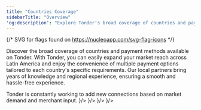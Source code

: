```yaml
---
title: "Countries Coverage"
sidebarTitle: "Overview"
'og:description': "Explore Tonder's broad coverage of countries and payment methods, tailored to meet specific requirements and expand your market reach across Latin America."
---
```


{/* SVG for flags found on https://nucleoapp.com/svg-flag-icons */}

Discover the broad coverage of countries and payment methods available on Tonder. With Tonder, you can easily expand your market reach across Latin America and enjoy the convenience of multiple payment options tailored to each country's specific requirements. Our local partners bring years of knowledge and regional experience, ensuring a smooth and hassle-free experience.

<Tip>
Tonder is constantly working to add new connections based on market demand and merchant input.
</Tip>

<CardGroup cols={3}>
  <Card title="Argentina" href="/online-payments/coverage/argentina" icon={
    <svg xmlns="http://www.w3.org/2000/svg" width="36" height="36" viewBox="0 0 32 32"><path d="M1,24c0,2.209,1.791,4,4,4H27c2.209,0,4-1.791,4-4v-3H1v3Z" fill="#7fc8ff"></path><path fill="#fff" d="M1 15H31V22H1z"></path><path d="M27,4H5c-2.209,0-4,1.791-4,4v8H31V8c0-2.209-1.791-4-4-4Z" fill="#7fc8ff"></path><path d="M27,4H5c-2.209,0-4,1.791-4,4V24c0,2.209,1.791,4,4,4H27c2.209,0,4-1.791,4-4V8c0-2.209-1.791-4-4-4Zm3,20c0,1.654-1.346,3-3,3H5c-1.654,0-3-1.346-3-3V8c0-1.654,1.346-3,3-3H27c1.654,0,3,1.346,3,3V24Z" opacity=".15"></path></svg>
  }/>
  <Card title="Chile" href="/online-payments/coverage/chile" icon={
    <svg xmlns="http://www.w3.org/2000/svg" width="32" height="32" viewBox="0 0 32 32"><path d="M5,4c-2.209,0-4,1.791-4,4v8h15V4H5Z" fill="#0c2d83"></path><path d="M31,8c0-2.209-1.791-4-4-4h-11v12h15V8Z" fill="#fff"></path><path d="M5,28c-2.209,0-4-1.791-4-4v-8h15v12H5Z" fill="#c12026"></path><path d="M31,24c0,2.209-1.791,4-4,4h-11v-12h15v8Z" fill="#c12026"></path><path d="M27,4H5c-2.209,0-4,1.791-4,4V24c0,2.209,1.791,4,4,4H27c2.209,0,4-1.791,4-4V8c0-2.209-1.791-4-4-4Zm3,20c0,1.654-1.346,3-3,3H5c-1.654,0-3-1.346-3-3V8c0-1.654,1.346-3,3-3H27c1.654,0,3,1.346,3,3V24Z" opacity=".15"></path></svg>
  }/>
  <Card title="Colombia" href="/online-payments/coverage/colombia" icon={
    <svg xmlns="http://www.w3.org/2000/svg" width="36" height="36" viewBox="0 0 32 32"><path d="M1,24c0,2.209,1.791,4,4,4H27c2.209,0,4-1.791,4-4v-3H1v3Z" fill="#b92932"></path><path fill="#0f2c83" d="M1 15H31V22H1z"></path><path d="M27,4H5c-2.209,0-4,1.791-4,4v8H31V8c0-2.209-1.791-4-4-4Z" fill="#f8d047"></path><path d="M27,4H5c-2.209,0-4,1.791-4,4V24c0,2.209,1.791,4,4,4H27c2.209,0,4-1.791,4-4V8c0-2.209-1.791-4-4-4Zm3,20c0,1.654-1.346,3-3,3H5c-1.654,0-3-1.346-3-3V8c0-1.654,1.346-3,3-3H27c1.654,0,3,1.346,3,3V24Z" opacity=".15"></path><path d="M27,5H5c-1.657,0-3,1.343-3,3v1c0-1.657,1.343-3,3-3H27c1.657,0,3,1.343,3,3v-1c0-1.657-1.343-3-3-3Z" fill="#fff" opacity=".2"></path></svg>
  }/>
  <Card title="Mexico" href="/online-payments/coverage/mexico" icon={
    <svg xmlns="http://www.w3.org/2000/svg" width="36" height="36" viewBox="0 0 32 32"><path fill="#fff" d="M10 4H22V28H10z"></path><path d="M5,4h6V28H5c-2.208,0-4-1.792-4-4V8c0-2.208,1.792-4,4-4Z" fill="#2c6748"></path><path d="M25,4h6V28h-6c-2.208,0-4-1.792-4-4V8c0-2.208,1.792-4,4-4Z" transform="rotate(180 26 16)" fill="#be2a2c"></path><path d="M27,4H5c-2.209,0-4,1.791-4,4V24c0,2.209,1.791,4,4,4H27c2.209,0,4-1.791,4-4V8c0-2.209-1.791-4-4-4Zm3,20c0,1.654-1.346,3-3,3H5c-1.654,0-3-1.346-3-3V8c0-1.654,1.346-3,3-3H27c1.654,0,3,1.346,3,3V24Z" opacity=".15"></path><path d="M27,5H5c-1.657,0-3,1.343-3,3v1c0-1.657,1.343-3,3-3H27c1.657,0,3,1.343,3,3v-1c0-1.657-1.343-3-3-3Z" fill="#fff" opacity=".2"></path></svg>
  }/>
</CardGroup>